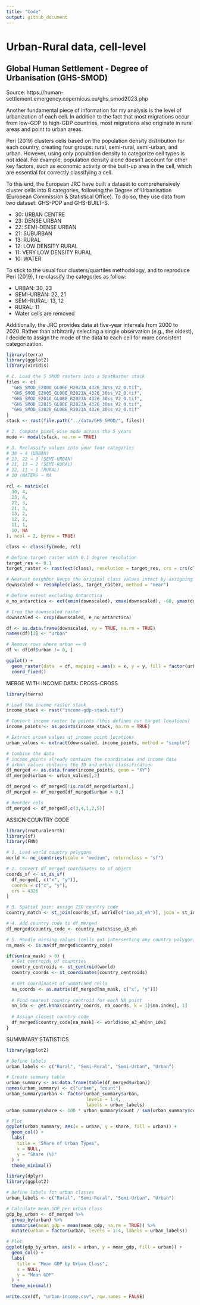 ```yaml
---
title: "Code"
output: github_document
---
```


# Urban-Rural data, cell-level

## Global Human Settlement - Degree of Urbanisation (GHS-SMOD)

Source: https://human-settlement.emergency.copernicus.eu/ghs_smod2023.php

Another fundamental piece of information for my analysis is the level of urbanization of each cell. In addition to the fact that most migrations occur from low-GDP to high-GDP countries, most migrations also originate in rural areas and point to urban areas.

Peri (2019) clusters cells based on the population density distribution for each country, creating four groups: rural, semi-rural, semi-urban, and urban. However, using only population density to categorize cell types is not ideal. For example, population density alone doesn't account for other key factors, such as economic activity or the built-up area in the cell, which are essential for correctly classifying a cell.

To this end, the European JRC have built a dataset to comprehensively cluster cells into 8 categories, following the Degree of Urbanisation (European Commission & Statistical Office). To do so, they use data from two dataset: GHS-POP and GHS-BUILT-S.

- 30: URBAN CENTRE
- 23: DENSE URBAN
- 22: SEMI-DENSE URBAN
- 21: SUBURBAN
- 13: RURAL
- 12: LOW DENSITY RURAL
- 11: VERY LOW DENSITY RURAL
- 10: WATER

To stick to the usual four clusters/quartiles methodology, and to reproduce Peri (2019), I re-classify the categories as follow:

- URBAN: 30, 23
- SEMI-URBAN: 22, 21
- SEMI-RURAL: 13, 12
- RURAL: 11
- Water cells are removed

Additionally, the JRC provides data at five-year intervals from 2000 to 2020. Rather than arbitrarily selecting a single observation (e.g., the oldest), I decide to assign the mode of the data to each cell for more consistent categorization.

```r
library(terra)
library(ggplot2)
library(viridis)

# 1. Load the 5 SMOD rasters into a SpatRaster stack
files <- c(
  "GHS_SMOD_E2000_GLOBE_R2023A_4326_30ss_V2_0.tif",
  "GHS_SMOD_E2005_GLOBE_R2023A_4326_30ss_V2_0.tif",
  "GHS_SMOD_E2010_GLOBE_R2023A_4326_30ss_V2_0.tif",
  "GHS_SMOD_E2015_GLOBE_R2023A_4326_30ss_V2_0.tif",
  "GHS_SMOD_E2020_GLOBE_R2023A_4326_30ss_V2_0.tif"
)
stack <- rast(file.path("../data/GHS_SMOD/", files))

# 2. Compute pixel-wise mode across the 5 years
mode <- modal(stack, na.rm = TRUE)

# 3. Reclassify values into your four categories
# 30 → 4 (URBAN)
# 23, 22 → 3 (SEMI-URBAN)
# 21, 13 → 2 (SEMI-RURAL)
# 12, 11 → 1 (RURAL)
# 10 (WATER) → NA

rcl <- matrix(c(
  30, 4,
  23, 4,
  22, 3,
  21, 3,
  13, 2,
  12, 2,
  11, 1,
  10, NA
), ncol = 2, byrow = TRUE)

class <- classify(mode, rcl)

# Define target raster with 0.1 degree resolution
target_res <- 0.1
target_raster <- rast(ext(class), resolution = target_res, crs = crs(class))

# Nearest neighbor keeps the original class values intact by assigning each output cell the value of the closest input cell, preserving the discrete categories
downscaled <- resample(class, target_raster, method = "near")

# Define extent excluding Antarctica
e_no_antarctica <- ext(xmin(downscaled), xmax(downscaled), -60, ymax(downscaled))

# Crop the downscaled raster
downscaled <- crop(downscaled, e_no_antarctica)

df <- as.data.frame(downscaled, xy = TRUE, na.rm = TRUE)
names(df)[3] <- "urban"

# Remove rows where urban == 0
df <- df[df$urban != 0, ]

ggplot() + 
  geom_raster(data  = df, mapping = aes(x = x, y = y, fill = factor(urban))) +
  coord_fixed()
```

MERGE WITH INCOME DATA: CROSS-CROSS

```r
library(terra)

# Load the income raster stack
income_stack <- rast("income-gdp-stack.tif")

# Convert income raster to points (this defines our target locations)
income_points <- as.points(income_stack, na.rm = TRUE)

# Extract urban values at income point locations
urban_values <- extract(downscaled, income_points, method = "simple")

# Combine the data
# income_points already contains the coordinates and income data
# urban_values contains the ID and urban classification
df_merged <- as.data.frame(income_points, geom = "XY")
df_merged$urban <- urban_values[,2]

df_merged <- df_merged[!is.na(df_merged$urban),]
df_merged <- df_merged[df_merged$urban > 0,]

# Reorder cols
df_merged <- df_merged[,c(3,4,1,2,5)]
```

ASSIGN COUNTRY CODE

```r
library(rnaturalearth)
library(sf)
library(FNN)

# 1. Load world country polygons
world <- ne_countries(scale = "medium", returnclass = "sf")

# 2. Convert df_merged coordinates to sf object
coords_sf <- st_as_sf(
  df_merged[, c("x", "y")], 
  coords = c("x", "y"), 
  crs = 4326
)

# 3. Spatial join: assign ISO country code
country_match <- st_join(coords_sf, world[c("iso_a3_eh")], join = st_intersects)

# 4. Add country code to df_merged
df_merged$country_code <- country_match$iso_a3_eh

# 5. Handle missing values (cells not intersecting any country polygon)
na_mask <- is.na(df_merged$country_code)

if(sum(na_mask) > 0) {
  # Get centroids of countries
  country_centroids <- st_centroid(world)
  country_coords <- st_coordinates(country_centroids)
  
  # Get coordinates of unmatched cells
  na_coords <- as.matrix(df_merged[na_mask, c("x", "y")])
  
  # Find nearest country centroid for each NA point
  nn_idx <- get.knnx(country_coords, na_coords, k = 1)$nn.index[, 1]
  
  # Assign closest country code
  df_merged$country_code[na_mask] <- world$iso_a3_eh[nn_idx]
}
```

SUMMMARY STATISTICS

```r
library(ggplot2)

# Define labels
urban_labels <- c("Rural", "Semi-Rural", "Semi-Urban", "Urban")

# Create summary table
urban_summary <- as.data.frame(table(df_merged$urban))
names(urban_summary) <- c("urban", "count")
urban_summary$urban <- factor(urban_summary$urban,
                              levels = 1:4,
                              labels = urban_labels)
urban_summary$share <- 100 * urban_summary$count / sum(urban_summary$count)

# Plot
ggplot(urban_summary, aes(x = urban, y = share, fill = urban)) +
  geom_col() +
  labs(
    title = "Share of Urban Types",
    x = NULL,
    y = "Share (%)"
  ) +
  theme_minimal()
```

```r
library(dplyr)
library(ggplot2)

# Define labels for urban classes
urban_labels <- c("Rural", "Semi-Rural", "Semi-Urban", "Urban")

# Calculate mean GDP per urban class
gdp_by_urban <- df_merged %>%
  group_by(urban) %>%
  summarise(mean_gdp = mean(mean_gdp, na.rm = TRUE)) %>%
  mutate(urban = factor(urban, levels = 1:4, labels = urban_labels))

# Plot
ggplot(gdp_by_urban, aes(x = urban, y = mean_gdp, fill = urban)) +
  geom_col() +
  labs(
    title = "Mean GDP by Urban Class",
    x = NULL,
    y = "Mean GDP"
  ) +
  theme_minimal()
```


```r
write.csv(df, "urban-income.csv", row.names = FALSE)
```

